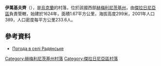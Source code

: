 {{coord|49|10|5|N|27|19|17|E|scale:100000|display=title}}

'''伊萬基夫齊'''（{{lang-uk|Іванківці}}），是[[烏克蘭|烏克蘭]]的村落，位於該國西部[[赫梅利尼茨基州|赫梅利尼茨基州]]，由[[傑拉日尼亞區|傑拉日尼亞區]]負責管轄，始建於1624年，面積1.67平方公里，海拔高度299米，2001年人口389，人口密度每平方公里233.6人。

==參考資料==
* [http://weather.in.ua/ua/hmel'nickaja/22034 Погода в селі Радянське] {{Wayback|url=http://weather.in.ua/ua/hmel%27nickaja/22034 |date=20111220092134 }}

{{DEFAULTSORT:Радянське}}
[[Category:赫梅利尼茨基州村落|Category:赫梅利尼茨基州村落]]
[[Category:傑拉日尼亞區村落|Category:傑拉日尼亞區村落]]


{{Khmelnytskyi-geo-stub}}